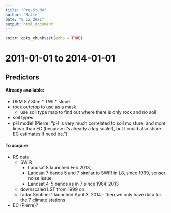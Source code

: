 ```yaml
---
title: "Pre-Study"
author: "Maite"
date: "8 12 2021"
output: html_document
---
```


```r
knitr::opts_chunk$set(echo = TRUE)
```

# 2011-01-01 to 2014-01-01
## Predictors



#### Already available: 
* DEM 8 / 30m
        * TWI
        * slope
* rock outcrop to use as a mask 
  * use soil type map to find out where there is only rock and no soil
* soil types
* pH model (Pierre: "pH is very much correlated to soil moisture, and more linear 
than EC (because it's already a log scale!), but I could also share EC estimates if need be.") 

      
      
#### To acquire
* RS data: 
    * SWIR 
        * Landsat 8 launched Feb 2013, 
        * Landsat 7 bands 5 and 7 similar to SWIR in L8, since 1999, sensor noise issue, 
        * Landsat 4-5 bands as in 7 since 1984-2013
    * downscaled LST from 1999 on
    * radar Sentinel 1 launched April 3, 2014 - then we only have data for the 7 climate stations
* EC (Pierre)?


